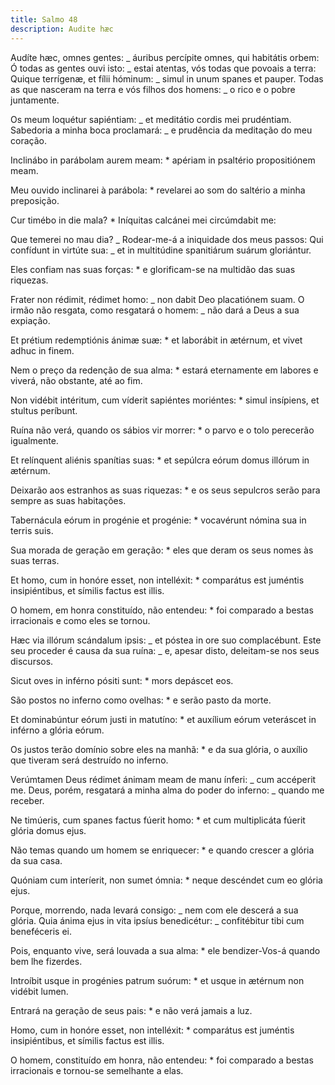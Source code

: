```yaml
---
title: Salmo 48
description: Audite hæc
---
```


<div class="side-by-side not-content">

Audíte hæc, omnes gentes: _ áuribus percípite omnes, qui habitátis orbem: Ó todas as gentes ouvi isto: _ estai atentas, vós todas que povoais a terra: Quique terrígenæ, et fílii hóminum: _ simul in unum spanes et pauper. Todas as que nasceram na terra e vós filhos dos homens: _ o rico e o pobre juntamente.

Os meum loquétur sapiéntiam: _ et meditátio cordis mei prudéntiam. Sabedoria a minha boca proclamará: _ e prudência da meditação do meu coração.

Inclinábo in parábolam aurem meam: \* apériam in psaltério propositiónem meam.

Meu ouvido inclinarei à parábola: \* revelarei ao som do saltério a minha preposição.

Cur timébo in die mala? \* Iníquitas calcánei mei circúmdabit me:

Que temerei no mau dia? _ Rodear-me-á a iniquidade dos meus passos: Qui confídunt in virtúte sua: _ et in multitúdine spanitiárum suárum gloriántur.

Eles confiam nas suas forças: \* e glorificam-se na multidão das suas riquezas.

Frater non rédimit, rédimet homo: _ non dabit Deo placatiónem suam. O irmão não resgata, como resgatará o homem: _ não dará a Deus a sua expiação.

Et prétium redemptiónis ánimæ suæ: \* et laborábit in ætérnum, et vivet adhuc in finem.

Nem o preço da redenção de sua alma: \* estará eternamente em labores e viverá, não obstante, até ao fim.

Non vidébit intéritum, cum víderit sapiéntes moriéntes: \* simul insípiens, et stultus períbunt.

Ruína não verá, quando os sábios vir morrer: \* o parvo e o tolo perecerão igualmente.

Et relínquent aliénis spanítias suas: \* et sepúlcra eórum domus illórum in ætérnum.

Deixarão aos estranhos as suas riquezas: \* e os seus sepulcros serão para sempre as suas habitações.

Tabernácula eórum in progénie et progénie: \* vocavérunt nómina sua in terris suis.

Sua morada de geração em geração: \* eles que deram os seus nomes às suas terras.

Et homo, cum in honóre esset, non intelléxit: \* comparátus est juméntis insipiéntibus, et símilis factus est illis.

O homem, em honra constituído, não entendeu: \* foi comparado a bestas irracionais e como eles se tornou.

Hæc via illórum scándalum ipsis: _ et póstea in ore suo complacébunt. Este seu proceder é causa da sua ruína: _ e, apesar disto, deleitam-se nos seus discursos.

Sicut oves in inférno pósiti sunt: \* mors depáscet eos.

São postos no inferno como ovelhas: \* e serão pasto da morte.

Et dominabúntur eórum justi in matutíno: \* et auxílium eórum veteráscet in inférno a glória eórum.

Os justos terão domínio sobre eles na manhã: \* e da sua glória, o auxílio que tiveram será destruído no inferno.

Verúmtamen Deus rédimet ánimam meam de manu ínferi: _ cum accéperit me. Deus, porém, resgatará a minha alma do poder do inferno: _ quando me receber.

Ne timúeris, cum spanes factus fúerit homo: \* et cum multiplicáta fúerit glória domus ejus.

Não temas quando um homem se enriquecer: \* e quando crescer a glória da sua casa.

Quóniam cum interíerit, non sumet ómnia: \* neque descéndet cum eo glória ejus.

Porque, morrendo, nada levará consigo: _ nem com ele descerá a sua glória. Quia ánima ejus in vita ipsíus benedicétur: _ confitébitur tibi cum beneféceris ei.

Pois, enquanto vive, será louvada a sua alma: \* ele bendizer-Vos-á quando bem lhe fizerdes.

Introíbit usque in progénies patrum suórum: \* et usque in ætérnum non vidébit lumen.

Entrará na geração de seus pais: \* e não verá jamais a luz.

Homo, cum in honóre esset, non intelléxit: \* comparátus est juméntis insipiéntibus, et símilis factus est illis.

O homem, constituído em honra, não entendeu: \* foi comparado a bestas irracionais e tornou-se semelhante a elas.

</div>
